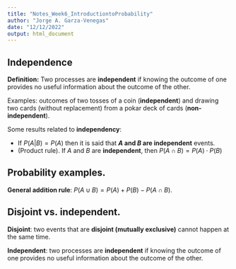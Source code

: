 ```yaml
---
title: "Notes_Week6_IntroductiontoProbability"
author: "Jorge A. Garza-Venegas"
date: "12/12/2022"
output: html_document
---
```


## Independence

**Definition:** Two processes are **independent** if knowing the outcome of one provides no useful information about the outcome of the other. 

Examples: outcomes of two tosses of a coin (**independent**) and drawing two cards (without replacement) from a pokar deck of cards (**non-independent**).

Some results related to **independency**:

- If $P\left(A|B\right) = P\left(A\right)$ then it is said that **$A$ and $B$ are independent** events.  
- (Product rule). If $A$ and $B$ are **independent**, then $P\left(A \cap B\right) = P\left(A\right)\cdot P\left(B\right)$

## Probability examples.

**General addition rule**: $P\left(A \cup B\right) = P\left(A\right) + P\left(B\right) - P\left(A\cap B\right)$.

## Disjoint vs. independent.

**Disjoint**: two events that are **disjoint (mutually exclusive)** cannot happen at the same time.

**Independent**: two processes are **independent** if knowing the outcome of one provides no useful information about the outcome of the other.